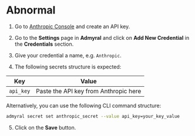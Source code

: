 # Abnormal

1. Go to [Anthropic Console](https://console.anthropic.com/) and create an API key.

2. Go to the **Settings** page in **Admyral** and click on **Add New Credential** in the **Credentials** section.

3. Give your credential a name, e.g. `Anthropic`.

4. The following secrets structure is expected:

| Key       | Value                                 |
| --------- | ------------------------------------- |
| `api_key` | Paste the API key from Anthropic here |

Alternatively, you can use the following CLI command structure:

```bash
admyral secret set anthropic_secret --value api_key=your_key_value
```

5. Click on the **Save** button.
